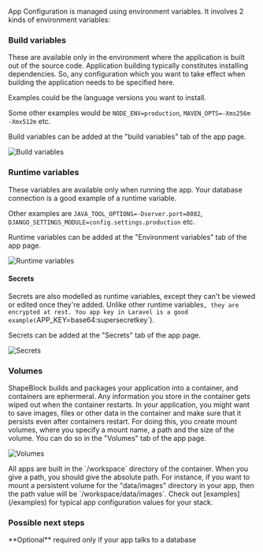 App Configuration is managed using environment variables. It involves 2 kinds of environment variables:

### Build variables

These are available only in the environment where the application is built out of the source code. Application building typically constitutes installing dependencies. So, any configuration which you want to take effect when building the application needs to be specified here.

Examples could be the language versions you want to install.

Some other examples would be `NODE_ENV=production`, `MAVEN_OPTS=-Xms256m -Xmx512m` etc.

Build variables can be added at the "build variables" tab of the app page.

![Build variables]()

### Runtime variables

These variables are available only when running the app. Your database connection is a good example of a runtime variable.

Other examples are `JAVA_TOOL_OPTIONS=-Dserver.port=8082`, `DJANGO_SETTINGS_MODULE=config.settings.production` etc.

Runtime variables can be added at the "Environment variables" tab of the app page.

![Runtime variables]()

#### Secrets

Secrets are also modelled as runtime variables, except they can't be viewed or edited once they're added. Unlike other runtime variables`, they are encrypted at rest.
You app key in Laravel is a good example(`APP_KEY=base64:supersecretkey`).

Secrets can be added at the "Secrets" tab of the app page.

![Secrets]()


### Volumes

ShapeBlock builds and packages your application into a container, and containers are ephermeral. Any information you store in the container gets wiped out when the container restarts.
In your application, you might want to save images, files or other data in the container and make sure that it persists even after containers restart. For doing this, you create mount volumes, where you specify a mount name, a path and the size of the volume. You can do so in the "Volumes" tab of the app page.

![Volumes]()

<Info>
All apps are built in the `/workspace` directory of the container. When you give a path, you should give the absolute path. For instance, if you want to mount a persistent volume for the "data/images" directory in your app, then the path value will be `/workspace/data/images`.
</Info>

<Note>
Check out [examples](/examples) for typical app configuration values for your stack.
</Note>

### Possible next steps

<Card title="Attach a service" icon="database" iconType="duotone" href="/services/attach-service">
**Optional** required only if your app talks to a database
</Card>

<Card title="Deploy your app" icon="rocket" iconType="duotone" href="deploy-app"/>
